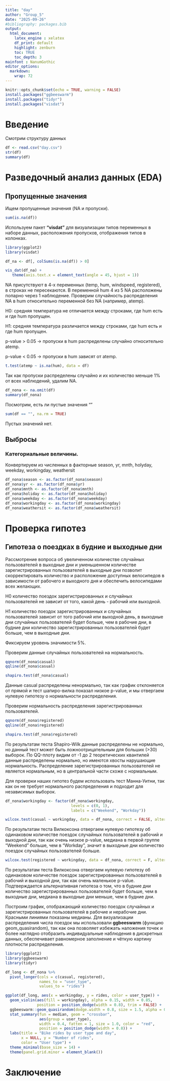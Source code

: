 ```yaml
---
title: "day"
author: "Group_5"
date: "2025-09-26"
#bibliography: packages.bib
output: 
  html_document:
    latex_engine : xelatex
    df_print: default
    highlight: zenburn
    toc: TRUE
    toc_depth: 3
mainfont : NanumGothic    
editor_options: 
  markdown: 
    wrap: 72
---
```

```r
knitr::opts_chunk$set(echo = TRUE, warning = FALSE)
install.packages("ggbeeswarm")
install.packages("tidyr")
install.packages("visdat")
```
# Введение

Смотрим структуру данных
```r
df <- read.csv("day.csv")
str(df)
summary(df)
```
# Разведочный анализ данных (EDA)
## Пропущенные значения
Ищем пропущенные значения (NA и пропуски). 
```r
sum(is.na(df))
```
Используем пакет **"visdat"** для визуализации типов переменных в наборе данных, расположения пропусков, отображения типов в колонках.
```r
library(ggplot2)
library(visdat)

df_na <- df[, colSums(is.na(df)) > 0]

vis_dat(df_na) +
   theme(axis.text.x = element_text(angle = 45, hjust = 1))

```

NA присутствуют в 4-х переменных (temp, hum, windspeed, registered), в строках не пересекаются. 
В переменной hum 4 из 5 NA расположены попарно через 1 наблюдение. Проверим случайность распределения NA в hum относительно переменной без NA (например, atemp).

H0: средняя температура не отличается между строками, где hum есть и где hum пропущен.

Н1: средняя температура различается между строками, где hum есть и где hum пропущен.

p-value > 0.05 → пропуски в hum распределены случайно относительно atemp.

p-value < 0.05 → пропуски в hum зависят от atemp.
```r
t.test(atemp ~ is.na(hum), data = df)
```
Так как пропуски распределены случайно и их количество меньше 1% от всех наблюдений, удалим NA.
```r
df_nona <- na.omit(df)
summary(df_nona)
```
Посмотрим, есть ли пустые значения ""
```r
sum(df == "", na.rm = TRUE)
```
Пустых значений нет.

## Выбросы

### Категориальные величины. 
Конвертируем из численных в факторные season, yr, mnth, holyday, weekday, workingday, weathersit
```r
df_nona$season <- as.factor(df_nona$season)
df_nona$yr <- as.factor(df_nona$yr)
df_nona$mnth <- as.factor(df_nona$mnth)
df_nona$holiday <- as.factor(df_nona$holiday)
df_nona$weekday <- as.factor(df_nona$weekday)
df_nona$workingday <- as.factor(df_nona$workingday)
df_nona$weathersit <- as.factor(df_nona$weathersit)
```

# Проверка гипотез

## Гипотеза о поездках в будние и выходные дни
Рассмотрение вопроса об увеличенном количестве случайных пользователей в выходные дни и уменьшенном количестве зарегистрированных пользователей в выходные дни позволит скорректировать количество и расположение доступных велосипедов в зависимости от рабочего и выходного дня и обеспечить велосипедами всех желающих.

Н0 количество поездок зарегистрированных и случайных пользователей не зависит от того, какой день - рабочий или выходной.

Н1 количество поездок зарегистрированных и случайных пользователей зависит от того рабочий или выходной день, в выходные дни случайных пользователей будет больше, чем в рабочие дни, в будние дни количество зарегистрированных пользователей будет больше, чем в выходные дни.

Фиксируем уровень значимости 5%.

Проверим данные случайных пользователей на нормальность.

```r
qqnorm(df_nona$casual)
qqline(df_nona$casual)
```
```r
shapiro.test(df_nona$casual)
```
Данные casual распределены ненормально, так как график отклоняется от прямой и тест шапиро-вилка показал низкое p-value, и мы отвергаем нулевую гипотезу о нормальности распределения.

Проверим нормальность распределения зарегистрированных пользователей.
```r
qqnorm(df_nona$registered)
qqline(df_nona$registered)
```
```r
shapiro.test(df_nona$registered)
```
По результатам теста Shapiro-Wilk данные распределены не нормально, но данный тест может быть ложноотрицательным для больших (>30) выборок. По QQ-плоту видим от -1 до 2 теоретических квантилей данные распределены нормально, но имеются хвосты нарушающие нормальность. Распределение зарегистрированных пользователей не является нормальным, но в центральной части схоже с нормальным.

Для проверки наших гипотез будем использовать тест Манна-Уитни, так как он не требует нормального распределения и подходит для независимых выборок.

```r
df_nona$workingday <- factor(df_nona$workingday,
                             levels = c(0, 1),
                             labels = c("Weekend", "Workday"))
```

```r
wilcox.test(casual ~ workingday, data = df_nona, correct = FALSE, alternative = "greater")
```

По результатам теста Вилкоксона отвергаем нулевую гипотезу об одинаковом количестве поездок случайных пользователей в рабочий и выходной дни, так как очень низкое p-value, медиана в первой группе "Weekend" больше, чем в "Workday", значит в выходные дни количество поездок случайных пользователей больше.

```r
wilcox.test(registered ~ workingday, data = df_nona, correct = F, alternative = "less")
```
По результатам теста Вилкоксона отвергаем нулевую гипотезу об одинаковом количестве поездок зарегистрированных пользователей в рабочий и выходной дни, так как очень маленькое p-value. Подтверждается альтернативная гипотеза о том, что в будние дни количество зарегистрированных пользователей будет больше, чем в выходные дни, медиана в выходные дни меньше, чем в будние дни.

Построим график, отображающий количество поездок случайных и зарегистрированных пользователей в рабочие и нерабочие дни. Красными линиями показаны медианы. Для визуализации распределения числа поездок мы использовали **ggbeeswarm** (функцию geom_quasirandom), так как она позволяет избежать наложения точек и более наглядно отобразить индивидуальные наблюдения в дискретных данных, обеспечивает равномерное заполнение и чёткую картину плотности распределения.
```r
library(ggplot2)
library(ggbeeswarm)
library(tidyr)

df_long <- df_nona %>%
  pivot_longer(cols = c(casual, registered),
               names_to = "user_type",
               values_to = "rides")

ggplot(df_long, aes(x = workingday, y = rides, color = user_type)) +
  geom_violin(aes(fill = workingday), alpha = 0.15, width = 0.85,
              position = position_dodge(width = 0.8), trim = FALSE) +
  ggbeeswarm::geom_quasirandom(dodge.width = 0.8, size = 1.5, alpha = 0.6) +
  stat_summary(fun = median, geom = "crossbar",
               aes(group = user_type),
               width = 0.4, fatten = 1, size = 1.0, color = "red",
               position = position_dodge(width = 0.8)) +
  labs(title = "Bike rides by user type and day",
       x = NULL, y = "Number of rides",
       color = "User type") +
  theme_minimal(base_size = 14) +
  theme(panel.grid.minor = element_blank())

```

# Заключение

